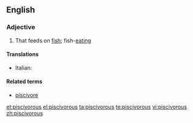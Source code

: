 ==English==

===Adjective===
{{en-adj}}

# {{chiefly|of birds}} That feeds on [[fish]]; fish-[[eating]]

====Translations====
{{trans-top|fish}}
* Italian: {{t-|it|piscivoro}}
{{trans-mid}}
{{trans-bottom}}

====Related terms====
* [[piscivore]]

[[et:piscivorous]]
[[el:piscivorous]]
[[ta:piscivorous]]
[[te:piscivorous]]
[[vi:piscivorous]]
[[zh:piscivorous]]